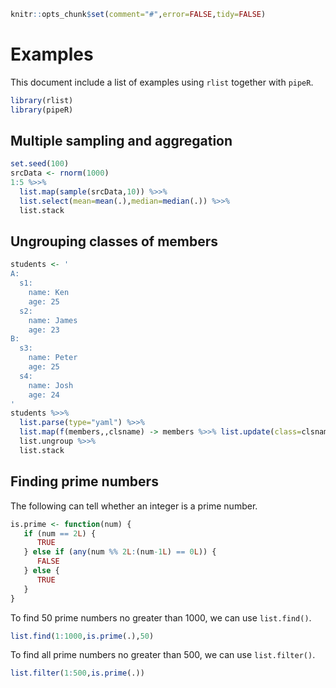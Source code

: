 <!--
%\VignetteEngine{knitr}
%\VignetteIndexEntry{Examples}
-->

```r
knitr::opts_chunk$set(comment="#",error=FALSE,tidy=FALSE)
```

# Examples

This document include a list of examples using `rlist` together with `pipeR`.

```r
library(rlist)
library(pipeR)
```

## Multiple sampling and aggregation

```r
set.seed(100)
srcData <- rnorm(1000)
1:5 %>>% 
  list.map(sample(srcData,10)) %>>% 
  list.select(mean=mean(.),median=median(.)) %>>% 
  list.stack
```

## Ungrouping classes of members

```r
students <- '
A:
  s1:
    name: Ken
    age: 25
  s2:
    name: James
    age: 23
B:
  s3:
    name: Peter
    age: 25
  s4:
    name: Josh
    age: 24
'
students %>>%
  list.parse(type="yaml") %>>%
  list.map(f(members,,clsname) -> members %>>% list.update(class=clsname)) %>>%
  list.ungroup %>>%
  list.stack
```

## Finding prime numbers

The following can tell whether an integer is a prime number.

```r
is.prime <- function(num) {
   if (num == 2L) {
      TRUE
   } else if (any(num %% 2L:(num-1L) == 0L)) {
      FALSE
   } else { 
      TRUE
   }
}
```

To find 50 prime numbers no greater than 1000, we can use `list.find()`.

```r
list.find(1:1000,is.prime(.),50)
```

To find all prime numbers no greater than 500, we can use `list.filter()`.

```r
list.filter(1:500,is.prime(.))
```

